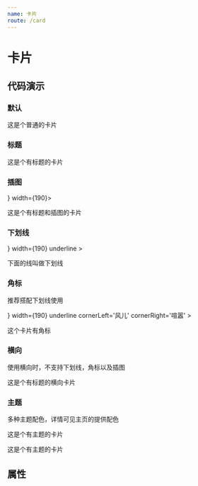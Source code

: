 ```yaml
---
name: 卡片
route: /card
---
```




# 卡片

## 代码演示

### 默认

<Playground>
  <Card width={200}>
    <p>这是个普通的卡片</p>
  </Card>
</Playground>

### 标题

<Playground>
  <Card title='标题'>
    <p>这是个有标题的卡片</p>
  </Card>
</Playground>

### 插图

<Playground>
  <Card title='标题' img={<img src='http://47.98.138.195:3000/100x100/rect/ffffff' />} width={190}>
    <p>这是个有标题和插图的卡片</p>
  </Card>
</Playground>

### 下划线

<Playground>
  <Card 
    title='标题' 
    img={<img src='http://47.98.138.195:3000/100x100/rect/ffffff' />} 
    width={190} 
    underline
  >
    <p>下面的线叫做下划线</p>
  </Card>
</Playground>

### 角标

推荐搭配下划线使用

<Playground>
  <Card 
    title='标题' 
    img={<img src='http://47.98.138.195:3000/100x100/rect/ffffff' />} 
    width={190}
    underline
    cornerLeft='风儿'
    cornerRight='喧嚣'
  >
    <p>这个卡片有角标</p>
  </Card>
</Playground>

### 横向

使用横向时，不支持下划线，角标以及插图

<Playground>
  <Card 
    title='标题' 
    type='row'
    underline
  >
    <p>这是个有标题的横向卡片</p>
  </Card>
</Playground>

### 主题

多种主题配色，详情可见主页的提供配色 

<Playground>
  <Card title='梅红' theme='meihong' width={200}>
    <p>这是个有主题的卡片</p>
  </Card>
  <Card title='暮云灰' theme='muyun' width={200}>
    <p>这是个有主题的卡片</p>
  </Card>
</Playground>

## 属性

<PropsTable of={Card} />
